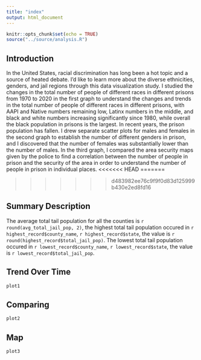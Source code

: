 ```yaml
---
title: "index"
output: html_document
---
```


```r
knitr::opts_chunk$set(echo = TRUE)
source("../source/analysis.R")

```


## Introduction
In the United States, racial discrimination has long been a hot topic and a source of heated debate. I'd like to learn more about the diverse ethnicities, genders, and jail regions through this data visualization study. I studied the changes in the total number of people of different races in different prisons from 1970 to 2020 in the first graph to understand the changes and trends in the total number of people of different races in different prisons, with AAPI and Native numbers remaining low, Latinx numbers in the middle, and black and white numbers increasing significantly since 1980, while overall the black population in prisons is the largest. In recent years, the prison population has fallen. I drew separate scatter plots for males and females in the second graph to establish the number of different genders in prison, and I discovered that the number of females was substantially lower than the number of males. In the third graph, I compared the area security maps given by the police to find a correlation between the number of people in prison and the security of the area in order to understand the number of people in prison in individual places.
<<<<<<< HEAD
=======

>>>>>>> d483982ee76c9f9f0d83d125999b430e2ed8fd16


## Summary Description
The average total tail population for all the counties is `r round(avg_total_jail_pop, 2)`, the highest total tail population occured in `r highest_record$county_name`, `r highest_record$state`, the value is `r round(highest_record$total_jail_pop)`. The lowest total tail population occured in `r lowest_record$county_name`, `r lowest_record$state`, the value is `r lowest_record$total_jail_pop`.


## Trend Over Time
```r
plot1
```


## Comparing
```r
plot2
```

## Map
```r
plot3
```


